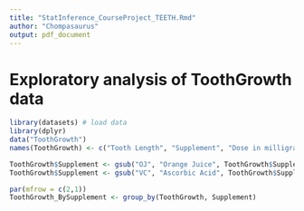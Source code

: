 ```yaml
---
title: "StatInference_CourseProject_TEETH.Rmd"
author: "Chompasaurus"
output: pdf_document
---
```

# Exploratory analysis of ToothGrowth data
```r
library(datasets) # load data
library(dplyr)
data("ToothGrowth")
names(ToothGrowth) <- c("Tooth Length", "Supplement", "Dose in milligrams") # Make names coherent 

ToothGrowth$Supplement <- gsub("OJ", "Orange Juice", ToothGrowth$Supplement)
ToothGrowth$Supplement <- gsub("VC", "Ascorbic Acid", ToothGrowth$Supplement)
```

```r
par(mfrow = c(2,1))
ToothGrowth_BySupplement <- group_by(ToothGrowth, Supplement)
```

